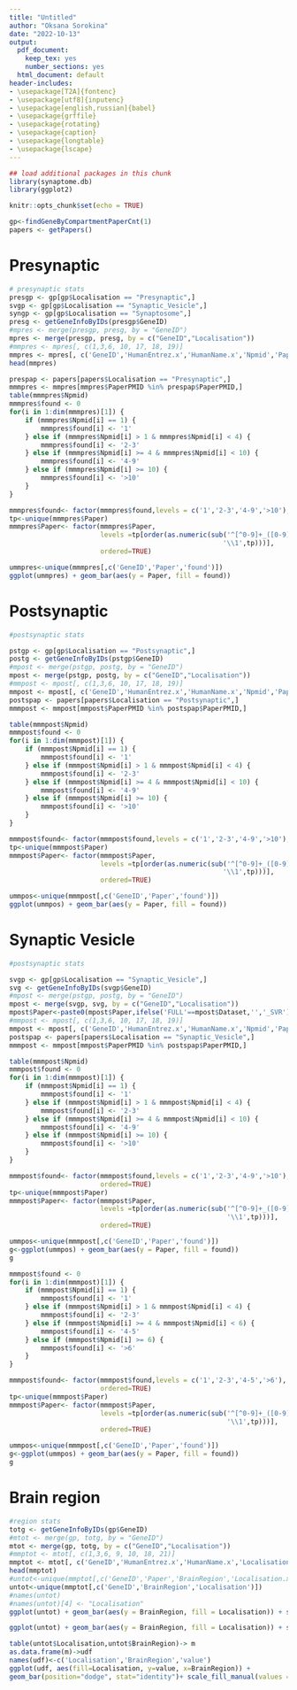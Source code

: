 ```yaml
---
title: "Untitled"
author: "Oksana Sorokina"
date: "2022-10-13"
output:
  pdf_document:
    keep_tex: yes
    number_sections: yes
  html_document: default
header-includes:
- \usepackage[T2A]{fontenc}
- \usepackage[utf8]{inputenc}
- \usepackage[english,russian]{babel}
- \usepackage{grffile}
- \usepackage{rotating}
- \usepackage{caption}
- \usepackage{longtable}
- \usepackage{lscape}
---
```

```r
## load additional packages in this chunk
library(synaptome.db)
library(ggplot2)
```

```r
knitr::opts_chunk$set(echo = TRUE)
```


```r
gp<-findGeneByCompartmentPaperCnt(1)
papers <- getPapers()
```

# Presynaptic
```r
# presynaptic stats
presgp <- gp[gp$Localisation == "Presynaptic",]
svgp <- gp[gp$Localisation == "Synaptic_Vesicle",]
syngp <- gp[gp$Localisation == "Synaptosome",]
presg <- getGeneInfoByIDs(presgp$GeneID)
#mpres <- merge(presgp, presg, by = "GeneID")
mpres <- merge(presgp, presg, by = c("GeneID","Localisation"))
#mmpres <- mpres[, c(1,3,6, 10, 17, 18, 19)]
mmpres <- mpres[, c('GeneID','HumanEntrez.x','HumanName.x','Npmid','PaperPMID','Paper','Year')]
head(mmpres)

prespap <- papers[papers$Localisation == "Presynaptic",]
mmmpres <- mmpres[mmpres$PaperPMID %in% prespap$PaperPMID,]
table(mmmpres$Npmid)
mmmpres$found <- 0
for(i in 1:dim(mmmpres)[1]) {
    if (mmmpres$Npmid[i] == 1) {
        mmmpres$found[i] <- '1'
    } else if (mmmpres$Npmid[i] > 1 & mmmpres$Npmid[i] < 4) {
        mmmpres$found[i] <- '2-3'
    } else if (mmmpres$Npmid[i] >= 4 & mmmpres$Npmid[i] < 10) {
        mmmpres$found[i] <- '4-9'
    } else if (mmmpres$Npmid[i] >= 10) {
        mmmpres$found[i] <- '>10'
    }
}

mmmpres$found<- factor(mmmpres$found,levels = c('1','2-3','4-9','>10'),ordered=TRUE)
tp<-unique(mmmpres$Paper)
mmmpres$Paper<- factor(mmmpres$Paper,
                       levels =tp[order(as.numeric(sub('^[^0-9]+_([0-9]+)',
                                                      '\\1',tp)))],
                       ordered=TRUE)

ummpres<-unique(mmmpres[,c('GeneID','Paper','found')])
ggplot(ummpres) + geom_bar(aes(y = Paper, fill = found)) 

```

# Postsynaptic
```r
#postsynaptic stats

pstgp <- gp[gp$Localisation == "Postsynaptic",]
postg <- getGeneInfoByIDs(pstgp$GeneID)
#mpost <- merge(pstgp, postg, by = "GeneID")
mpost <- merge(pstgp, postg, by = c("GeneID","Localisation"))
#mmpost <- mpost[, c(1,3,6, 10, 17, 18, 19)]
mmpost <- mpost[, c('GeneID','HumanEntrez.x','HumanName.x','Npmid','PaperPMID','Paper','Year')]
postspap <- papers[papers$Localisation == "Postsynaptic",]
mmmpost <- mmpost[mmpost$PaperPMID %in% postspap$PaperPMID,]

table(mmmpost$Npmid)
mmmpost$found <- 0
for(i in 1:dim(mmmpost)[1]) {
    if (mmmpost$Npmid[i] == 1) {
        mmmpost$found[i] <- '1'
    } else if (mmmpost$Npmid[i] > 1 & mmmpost$Npmid[i] < 4) {
        mmmpost$found[i] <- '2-3'
    } else if (mmmpost$Npmid[i] >= 4 & mmmpost$Npmid[i] < 10) {
        mmmpost$found[i] <- '4-9'
    } else if (mmmpost$Npmid[i] >= 10) {
        mmmpost$found[i] <- '>10'
    }
}

mmmpost$found<- factor(mmmpost$found,levels = c('1','2-3','4-9','>10'),ordered=TRUE)
tp<-unique(mmmpost$Paper)
mmmpost$Paper<- factor(mmmpost$Paper,
                       levels =tp[order(as.numeric(sub('^[^0-9]+_([0-9]+)',
                                                      '\\1',tp)))],
                       ordered=TRUE)

ummpos<-unique(mmmpost[,c('GeneID','Paper','found')])
ggplot(ummpos) + geom_bar(aes(y = Paper, fill = found)) 

```

# Synaptic Vesicle
```r
#postsynaptic stats

svgp <- gp[gp$Localisation == "Synaptic_Vesicle",]
svg <- getGeneInfoByIDs(svgp$GeneID)
#mpost <- merge(pstgp, postg, by = "GeneID")
mpost <- merge(svgp, svg, by = c("GeneID","Localisation"))
mpost$Paper<-paste0(mpost$Paper,ifelse('FULL'==mpost$Dataset,'','_SVR'))
#mmpost <- mpost[, c(1,3,6, 10, 17, 18, 19)]
mmpost <- mpost[, c('GeneID','HumanEntrez.x','HumanName.x','Npmid','PaperPMID','Paper','Year')]
postspap <- papers[papers$Localisation == "Synaptic_Vesicle",]
mmmpost <- mmpost[mmpost$PaperPMID %in% postspap$PaperPMID,]

table(mmmpost$Npmid)
mmmpost$found <- 0
for(i in 1:dim(mmmpost)[1]) {
    if (mmmpost$Npmid[i] == 1) {
        mmmpost$found[i] <- '1'
    } else if (mmmpost$Npmid[i] > 1 & mmmpost$Npmid[i] < 4) {
        mmmpost$found[i] <- '2-3'
    } else if (mmmpost$Npmid[i] >= 4 & mmmpost$Npmid[i] < 10) {
        mmmpost$found[i] <- '4-9'
    } else if (mmmpost$Npmid[i] >= 10) {
        mmmpost$found[i] <- '>10'
    }
}

mmmpost$found<- factor(mmmpost$found,levels = c('1','2-3','4-9','>10'),
                       ordered=TRUE)
tp<-unique(mmmpost$Paper)
mmmpost$Paper<- factor(mmmpost$Paper,
                       levels =tp[order(as.numeric(sub('^[^0-9]+_([0-9]+)_?.*',
                                                       '\\1',tp)))],
                       ordered=TRUE)

ummpos<-unique(mmmpost[,c('GeneID','Paper','found')])
g<-ggplot(ummpos) + geom_bar(aes(y = Paper, fill = found)) 
g
```
```r
mmmpost$found <- 0
for(i in 1:dim(mmmpost)[1]) {
    if (mmmpost$Npmid[i] == 1) {
        mmmpost$found[i] <- '1'
    } else if (mmmpost$Npmid[i] > 1 & mmmpost$Npmid[i] < 4) {
        mmmpost$found[i] <- '2-3'
    } else if (mmmpost$Npmid[i] >= 4 & mmmpost$Npmid[i] < 6) {
        mmmpost$found[i] <- '4-5'
    } else if (mmmpost$Npmid[i] >= 6) {
        mmmpost$found[i] <- '>6'
    }
}

mmmpost$found<- factor(mmmpost$found,levels = c('1','2-3','4-5','>6'),
                       ordered=TRUE)
tp<-unique(mmmpost$Paper)
mmmpost$Paper<- factor(mmmpost$Paper,
                       levels =tp[order(as.numeric(sub('^[^0-9]+_([0-9]+)_?.*',
                                                       '\\1',tp)))],
                       ordered=TRUE)

ummpos<-unique(mmmpost[,c('GeneID','Paper','found')])
g<-ggplot(ummpos) + geom_bar(aes(y = Paper, fill = found)) 
g

```

# Brain region
```r

#region stats
totg <- getGeneInfoByIDs(gp$GeneID)
#mtot <- merge(gp, totg, by = "GeneID")
mtot <- merge(gp, totg, by = c("GeneID","Localisation"))
#mmptot <- mtot[, c(1,3,6, 9, 10, 18, 21)]
mmptot <- mtot[, c('GeneID','HumanEntrez.x','HumanName.x','Localisation','Npmid','Paper','BrainRegion')]
head(mmptot)
#untot<-unique(mmptot[,c('GeneID','Paper','BrainRegion','Localisation.x')])
untot<-unique(mmptot[,c('GeneID','BrainRegion','Localisation')])
#names(untot)
#names(untot)[4] <- "Localisation"
ggplot(untot) + geom_bar(aes(y = BrainRegion, fill = Localisation)) + scale_fill_manual(values = c("#B99095","#B5E5CF","#FCB5AC", "#B99095"))

ggplot(untot) + geom_bar(aes(y = BrainRegion, fill = Localisation)) + scale_fill_manual(values = c("#3D5B59","#B5E5CF","#FCB5AC", "#B99095"))

```

```r
table(untot$Localisation,untot$BrainRegion)-> m
as.data.frame(m)->udf
names(udf)<-c('Localisation','BrainRegion','value')
ggplot(udf, aes(fill=Localisation, y=value, x=BrainRegion)) +
geom_bar(position="dodge", stat="identity")+ scale_fill_manual(values = c("#3D5B59","#B5E5CF","#FCB5AC", "#B99095")) + theme(axis.text.x = element_text(face="plain", color="#993333", angle=45,vjust = 1,hjust=1,size = rel(1.5)))
```


